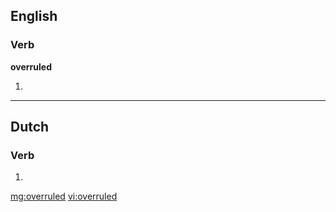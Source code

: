 ==English==

===Verb===
'''overruled'''

# {{past of|[[overrule]]}}

----

==Dutch==

===Verb===
{{infl|nl}}

# {{nl-verb-form|t=past|m=ptc|overrulen}}

[[mg:overruled]]
[[vi:overruled]]